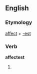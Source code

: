 ==English==

===Etymology===
[[affect]] + [[-est]]

===Verb===
'''affectest'''

# {{en-archaic second-person singular of|affect}}